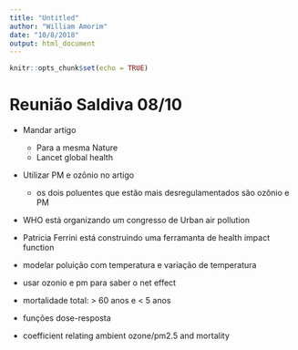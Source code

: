 ```yaml
---
title: "Untitled"
author: "William Amorim"
date: "10/8/2018"
output: html_document
---
```


```r
knitr::opts_chunk$set(echo = TRUE)
```

# Reunião Saldiva 08/10

- Mandar artigo
   - Para a mesma Nature
   - Lancet global health
   
- Utilizar PM e ozônio no artigo   
   - os dois poluentes que estão mais desregulamentados são ozônio e PM
   
- WHO está organizando um congresso de Urban air pollution
- Patricia Ferrini está construindo uma ferramanta de health impact function

- modelar poluição com temperatura e variação de temperatura

- usar ozonio e pm para saber o net effect

- mortalidade total: > 60 anos e < 5 anos

- funções dose-resposta

- coefficient relating ambient ozone/pm2.5 and mortality

